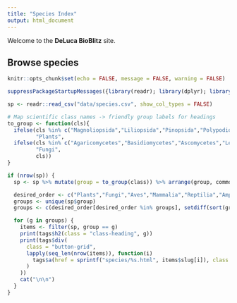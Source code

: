 ```yaml
---
title: "Species Index"
output: html_document
---
```


Welcome to the **DeLuca BioBlitz** site.

## Browse species

```r
knitr::opts_chunk$set(echo = FALSE, message = FALSE, warning = FALSE)
```

```r
suppressPackageStartupMessages({library(readr); library(dplyr); library(htmltools)})

sp <- readr::read_csv("data/species.csv", show_col_types = FALSE)

# Map scientific class names -> friendly group labels for headings
to_group <- function(cls){
  ifelse(cls %in% c("Magnoliopsida","Liliopsida","Pinopsida","Polypodiopsida","Equisetopsida","Bryopsida"),
         "Plants",
  ifelse(cls %in% c("Agaricomycetes","Basidiomycetes","Ascomycetes","Lecanoromycetes"),
         "Fungi",
         cls))
}

if (nrow(sp)) {
  sp <- sp %>% mutate(group = to_group(class)) %>% arrange(group, common_name)

  desired_order <- c("Plants","Fungi","Aves","Mammalia","Reptilia","Amphibia","Insecta","Arachnida","Mollusca","Other")
  groups <- unique(sp$group)
  groups <- c(desired_order[desired_order %in% groups], setdiff(sort(groups), desired_order))

  for (g in groups) {
    items <- filter(sp, group == g)
    print(tags$h2(class = "class-heading", g))
    print(tags$div(
      class = "button-grid",
      lapply(seq_len(nrow(items)), function(i)
        tags$a(href = sprintf("species/%s.html", items$slug[i]), class = "species-btn", items$common_name[i])
      )
    ))
    cat("\n\n")
  }
}
```

